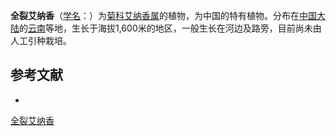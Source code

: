 {{Speciesbox
| name = 全裂艾纳香
| status = 
| status_system = 
| image =
| genus = Blumea
| species = saussureoides
| authority = Chang et Y. Q. Tseng
}}

'''全裂艾纳香'''（[[学名|学名]]：{{lang|la|''Blumea saussureoides''}}）为[[菊科|菊科]][[艾纳香属|艾纳香属]]的植物，为中国的特有植物。分布在[[中国大陆|中国大陆]]的[[云南|云南]]等地，生长于海拔1,600米的地区，一般生长在河边及路旁，目前尚未由人工引种栽培。

== 参考文献 ==
<div class="references-small">
* {{cite web| url =http://www.bioinfo.cn/db05/KmzwSpecies.php?action=view&id=4390| title =全裂艾纳香| work =《中国高等植物数据库全库》| publisher =中国科学院微生物研究所| author =昆明植物研究所| accessdate =2009-02-24| deadurl =yes| archiveurl =https://web.archive.org/web/20160305062818/http://www.bioinfo.cn/db05/KmzwSpecies.php?action=view&id=4390| archivedate =2016-03-05}}
</div>
{{Taxonbar|from=Q10891788}}

[[Category:艾纳香属|全裂艾纳香]]


{{植物小作品}}